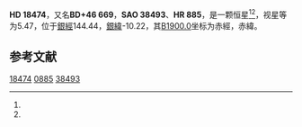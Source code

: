 {{Starbox begin
| name = HD 18474
}}
{{Starbox observe
| epoch = [[J2000.0|J2000.0]]
| constell = {{星座名待查}}<ref name=SIMBAD>{{cite web
 | url=http://simbad.u-strasbg.fr/simbad/sim-id?Ident=HR+885
 | title =Pulsating variable Star
 | publisher=Centre de Données astronomiques de Strasbourg
 | work=SIMBAD
 | accessdate=2012-07-13}}</ref><ref name=DATA>{{cite web
 | url=http://vizier.u-strasbg.fr/viz-bin/VizieR-5?-out.add=.&-source=5050&-corr=PK=HR&-out.max=9999&HR=885
 | title=VizieR Detailed Page
 | accessdate=2012-07-13
 | archive-date=2016-03-04
 | archive-url=https://web.archive.org/web/20160304233714/http://vizier.u-strasbg.fr/viz-bin/VizieR-5?-out.add=.&-source=5050&-corr=PK=HR&-out.max=9999&HR=885
 | dead-url=no
 }}</ref>
| 星官 = 
| ra = {{RA|2|59|49.9}}<ref name=SIMBAD /><ref name=DATA />
| dec = {{DEC|+47|13|15}}<ref name=SIMBAD /><ref name=DATA />
| appmag_v = 5.47<ref name=SIMBAD /><ref name=DATA />
}}
{{Starbox character
| class = G5:III*<ref name=SIMBAD /><ref name=DATA />
| b-v = 0.89<ref name=SIMBAD /><ref name=DATA />
| u-b = 0.61<ref name=SIMBAD /><ref name=DATA />
| r-i = <ref name=SIMBAD /><ref name=DATA />
| variable = 
}}
{{Starbox astrometry
| radial_v = 0.61
| prop_mo_ra = 7
| parallax = -0.007
| p_error = 
}}
{{Starbox catalog
| names =BD+46 669，[[SAO星表|SAO]] 38493，[[HD星表|HD]] 18474，[[HR星表|HR]] 885}}
{{Starbox reference |Simbad=HR+885}}
{{Starbox end}}

'''HD 18474'''，又名'''BD+46 669'''，'''SAO 38493'''、'''HR 885'''，是一颗恒星<ref name=SIMBAD /><ref name=DATA />，视星等为5.47，位于[[銀道座標系|銀經]]144.44，[[銀道座標系|銀緯]]-10.22，其[[B1900.0|B1900.0]]坐标为赤經{{RA|2|53|2.5}}，赤緯{{DEC|+46|-10.22|13}}。

== 参考文献 ==
{{reflist}}

{{star-stub}}

[[Category:HD和HDE天體|18474]]
[[Category:HR天體|0885]]
[[Category:SAO天體|38493]]